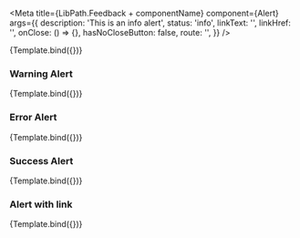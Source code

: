 


<Meta
    title={LibPath.Feedback + componentName}
    component={Alert}
    args={{
        description: 'This is an info alert',
        status: 'info',
        linkText: '',
        linkHref: '',
        onClose: () => {},
        hasNoCloseButton: false,
        route: '',
    }}
/>

<DocsPageHeader
    title={componentName}
    description="This component is used to display a info-box which displays important information whom the user must see."
    addImportantNote={false}
    variant="stable"
/>

<Canvas withToolbar>
    <Story name="Base">{Template.bind({})}</Story>
</Canvas>

<DocsPageBody addStories={true} />

### Warning Alert

<Canvas withToolbar>
    <Story
        name="Warning Alert"
        args={{
            description: 'This is a warning alert',
            status: 'warning',
        }}
    >
        {Template.bind({})}
    </Story>
</Canvas>

### Error Alert

<Canvas withToolbar>
    <Story
        name="Error Alert"
        args={{
            description: 'This is an error alert',
            status: 'error',
        }}
    >
        {Template.bind({})}
    </Story>
</Canvas>

### Success Alert

<Canvas withToolbar>
    <Story
        name="Success Alert"
        args={{
            description: 'This is a Success alert',
            status: 'success',
        }}
    >
        {Template.bind({})}
    </Story>
</Canvas>

### Alert with link

<Canvas withToolbar>
    <Story
        name="Alert with link"
        args={{
            description: 'This is an info alert',
            status: 'info',
            linkText: 'Learn more',
            linkHref: 'https://www.google.com',
        }}
    >
        {Template.bind({})}
    </Story>
</Canvas>
